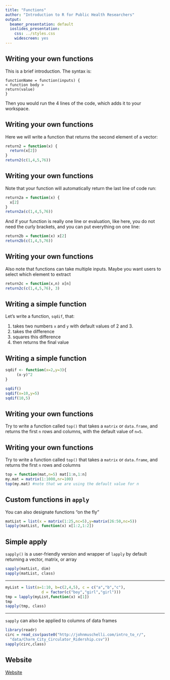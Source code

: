 ```yaml
---
title: "Functions"
author: "Introduction to R for Public Health Researchers"
output:
  beamer_presentation: default
  ioslides_presentation:
    css: ../styles.css
    widescreen: yes
---
```


## Writing your own functions

This is a brief introduction. The syntax is:

```
functionName = function(inputs) {
< function body >
return(value)
}
```

Then you would run the 4 lines of the code, which adds it to your workspace.

## Writing your own functions

Here we will write a function that returns the second element of a vector:

```r
return2 = function(x) {
  return(x[2])
}
return2(c(1,4,5,76))
```

## Writing your own functions

Note that your function will automatically return the last line of code run:

```r
return2a = function(x) {
  x[2]
}
return2a(c(1,4,5,76))
```

And if your function is really one line or evaluation, like here, you do not need the curly brackets, and you can put everything on one line:

```r
return2b = function(x) x[2]
return2b(c(1,4,5,76))
```

## Writing your own functions

Also note that functions can take multiple inputs. Maybe you want users to select which element to extract

```r
return2c = function(x,n) x[n]
return2c(c(1,4,5,76), 3)
```

## Writing a simple function

Let's write a function, `sqdif`, that:

1. takes two numbers `x` and `y` with default values of 2 and 3.
2. takes the difference
3. squares this difference
4. then returns the final value 

## Writing a simple function

```r
sqdif <- function(x=2,y=3){
     (x-y)^2
}

sqdif()
sqdif(x=10,y=5)
sqdif(10,5)
```

## Writing your own functions

Try to write a function called `top()` that takes a `matrix` or `data.frame`, and returns the first `n` rows and columns, with the default value of `n=5`.

## Writing your own functions

Try to write a function called `top()` that takes a `matrix` or `data.frame`, and returns the first `n` rows and columns

```r
top = function(mat,n=5) mat[1:n,1:n]
my.mat = matrix(1:1000,nr=100) 
top(my.mat) #note that we are using the default value for n 
```

## Custom functions in `apply`

You can also designate functions "on the fly"
```r
matList = list(x = matrix(1:25,nc=5),y=matrix(26:50,nc=5))
lapply(matList, function(x) x[1:2,1:2])
```

## Simple apply 

`sapply()` is a user-friendly version and wrapper of `lapply` by default returning a vector, matrix, or array

```r
sapply(matList, dim)
sapply(matList, class)
```

---

```r
myList = list(a=1:10, b=c(2,4,5), c = c("a","b","c"),
                d = factor(c("boy","girl","girl")))
tmp = lapply(myList,function(x) x[1])
tmp
sapply(tmp, class)
```

---

`sapply` can also be applied to columns of data frames

```r
library(readr)
circ = read_csv(paste0("http://johnmuschelli.com/intro_to_r/",
  "data/Charm_City_Circulator_Ridership.csv"))
sapply(circ,class)
```

## Website

[Website](../index.html)

